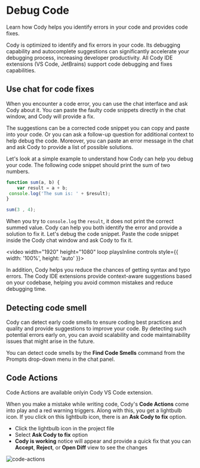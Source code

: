 # Debug Code

<p className="subtitle">Learn how Cody helps you identify errors in your code and provides code fixes.</p>

Cody is optimized to identify and fix errors in your code. Its debugging capability and autocomplete suggestions can significantly accelerate your debugging process, increasing developer productivity. All Cody IDE extensions (VS Code, JetBrains) support code debugging and fixes capabilities.

## Use chat for code fixes

When you encounter a code error, you can use the chat interface and ask Cody about it. You can paste the faulty code snippets directly in the chat window, and Cody will provide a fix.

The suggestions can be a corrected code snippet you can copy and paste into your code. Or you can ask a follow-up question for additional context to help debug the code. Moreover, you can paste an error message in the chat and ask Cody to provide a list of possible solutions.

Let's look at a simple example to understand how Cody can help you debug your code. The following code snippet should print the sum of two numbers.

```js
function sum(a, b) {
    var result = a + b;
 console.log('The sum is: ' + $result);
}

sum(3 , 4);
```

When you try to `console.log` the `result`, it does not print the correct summed value. Cody can help you both identify the error and provide a solution to fix it. Let's debug the code snippet. Paste the code snippet inside the Cody chat window and ask Cody to fix it.

<video width="1920" height="1080" loop playsInline controls style={{ width: '100%', height: 'auto' }}>
	<source src="https://storage.googleapis.com/sourcegraph-assets/Docs/Media/fix-code.mp4" type="video/mp4" />
</video>

In addition, Cody helps you reduce the chances of getting syntax and typo errors. The Cody IDE extensions provide context-aware suggestions based on your codebase, helping you avoid common mistakes and reduce debugging time.

## Detecting code smell

Cody can detect early code smells to ensure coding best practices and quality and provide suggestions to improve your code. By detecting such potential errors early on, you can avoid scalability and code maintainability issues that might arise in the future.

You can detect code smells by the **Find Code Smells** command from the Prompts drop-down menu in the chat panel.

## Code Actions

<Callout type="info">Code Actions are available onlyin Cody VS Code extension.</Callout>

When you make a mistake while writing code, Cody's **Code Actions** come into play and a red warning triggers. Along with this, you get a lightbulb icon. If you click on this lightbulb icon, there is an **Ask Cody to fix** option.

- Click the lightbulb icon in the project file
- Select **Ask Cody to fix** option
- **Cody is working** notice will appear and provide a quick fix that you can **Accept**, **Reject**, or **Open Diff** view to see the changes

![code-actions](https://storage.googleapis.com/sourcegraph-assets/Docs/cody-code-actions-vscode-1124.png)

